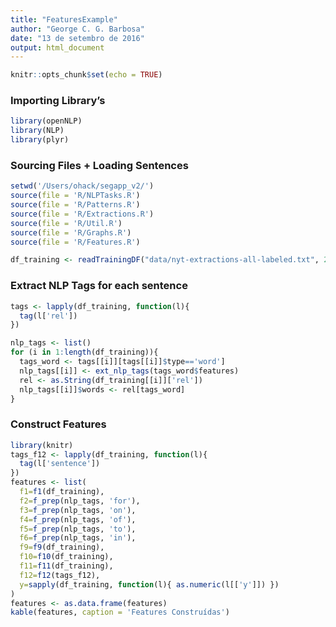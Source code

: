 ```yaml
---
title: "FeaturesExample"
author: "George C. G. Barbosa"
date: "13 de setembro de 2016"
output: html_document
---
```


```r
knitr::opts_chunk$set(echo = TRUE)
```

### Importing Library's 
```r
library(openNLP)
library(NLP)
library(plyr)
```

### Sourcing Files + Loading Sentences
```r
setwd('/Users/ohack/segapp_v2/')
source(file = 'R/NLPTasks.R')
source(file = 'R/Patterns.R')
source(file = 'R/Extractions.R')
source(file = 'R/Util.R')
source(file = 'R/Graphs.R')
source(file = 'R/Features.R')

df_training <- readTrainingDF("data/nyt-extractions-all-labeled.txt", 200)
```

### Extract NLP Tags for each sentence
```r
tags <- lapply(df_training, function(l){
  tag(l['rel'])
})

nlp_tags <- list()
for (i in 1:length(df_training)){
  tags_word <- tags[[i]][tags[[i]]$type=='word']
  nlp_tags[[i]] <- ext_nlp_tags(tags_word$features)
  rel <- as.String(df_training[[i]]['rel'])
  nlp_tags[[i]]$words <- rel[tags_word]
}
```

### Construct Features
```r
library(knitr)
tags_f12 <- lapply(df_training, function(l){
  tag(l['sentence'])
})
features <- list(
  f1=f1(df_training), 
  f2=f_prep(nlp_tags, 'for'),
  f3=f_prep(nlp_tags, 'on'),
  f4=f_prep(nlp_tags, 'of'),
  f5=f_prep(nlp_tags, 'to'),
  f6=f_prep(nlp_tags, 'in'),
  f9=f9(df_training),
  f10=f10(df_training),
  f11=f11(df_training),
  f12=f12(tags_f12),
  y=sapply(df_training, function(l){ as.numeric(l[['y']]) })
)
features <- as.data.frame(features)
kable(features, caption = 'Features Construídas')
```
